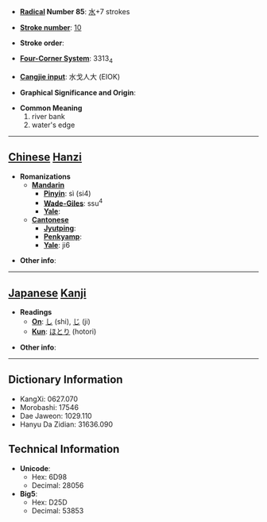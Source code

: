 * '''[[Wiktionary:Chinese radical index| Radical]] Number 85''': [[Wiktionary:Chinese radical index 水|水]]+7 strokes

* '''[[Wiktionary:Chinese total strokes index|Stroke number]]''': [[Wiktionary:Chinese total strokes index 10|10]]

* '''Stroke order''': 

* '''[[Wiktionary:Chinese four corner index|Four-Corner System]]''': 3313<sub>4</sub>

* '''[[Wiktionary:Chinese Cangjie index|Cangjie input]]''': 水戈人大 (EIOK)

* '''Graphical Significance and Origin''': 

* '''Common Meaning'''
*#river bank
*# water's edge


----

== [[Chinese]] [[Hanzi]] ==

* '''Romanizations'''
** '''[[Mandarin]]'''
*** '''[[Pinyin]]''': sì (si4)
*** '''[[Wade-Giles]]''': ssu<sup>4</sup>
*** '''[[Yale]]''': 
** '''[[Cantonese]]'''
*** '''[[Jyutping]]''':
*** '''[[Penkyamp]]''': 
*** '''[[Yale]]''': ji6

* '''Other info''': 

----

== [[Japanese]] [[Kanji]] ==

* '''Readings'''
** '''[[On]]''': [[し]] (shi), [[じ]] (ji)
** '''[[Kun]]''': [[ほとり]] (hotori)

* '''Other info''':  

----

== Dictionary Information ==

* KangXi: 0627.070
* Morobashi: 17546
* Dae Jaweon: 1029.110
* Hanyu Da Zidian: 31636.090

== Technical Information ==

* '''Unicode''':
** Hex: 6D98
** Decimal: 28056
* '''Big5''':
** Hex: D25D
** Decimal: 53853